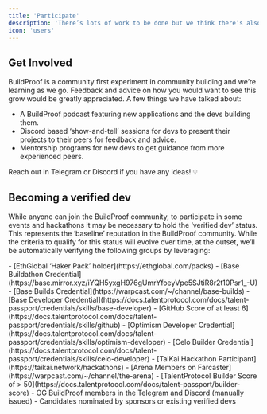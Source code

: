```yaml
---
title: 'Participate'
description: 'There’s lots of work to be done but we think there’s also so much potential to make BuildProof an incredible and valuable community for developers and projects across the Web3 space.'
icon: 'users'
---
```


## Get Involved

BuildProof is a community first experiment in community building and we’re learning as we go. Feedback and advice on how you would want to see this grow would be greatly appreciated. A few things we have talked about:

- A BuildProof podcast featuring new applications and the devs building them.
- Discord based ‘show-and-tell’ sessions for devs to present their projects to their peers for feedback and advice.
- Mentorship programs for new devs to get guidance from more experienced peers.

Reach out in Telegram or Discord if you have any ideas! 💡

## Becoming a verified dev

While anyone can join the BuildProof community, to participate in some events and hackathons it may be necessary to hold the ‘verified dev’ status. This represents the ‘baseline’ reputation in the BuildProof community. While the criteria to qualify for this status will evolve over time, at the outset, we’ll be automatically verifying the following groups by leveraging:

<AccordionGroup>
  <Accordion title="Talent Protocol API">
    - [EthGlobal ‘Haker Pack’ holder](https://ethglobal.com/packs)
    - [Base Buildathon Credential](https://base.mirror.xyz/iYQH5yxgH976gUmrYfoeyVpe5SJtiR8r2t10Psr1_-U)
    - [Base Builds Credential](https://warpcast.com/~/channel/base-builds)
    - [Base Developer Credential](https://docs.talentprotocol.com/docs/talent-passport/credentials/skills/base-developer)
    - [GitHub Score of at least 6](https://docs.talentprotocol.com/docs/talent-passport/credentials/skills/github)
    - [Optimism Developer Credential](https://docs.talentprotocol.com/docs/talent-passport/credentials/skills/optimism-developer)
    - [Celo Builder Credential](https://docs.talentprotocol.com/docs/talent-passport/credentials/skills/celo-developer)
    - [TaiKai Hackathon Participant](https://taikai.network/hackathons)
    - [Arena Members on Farcaster](https://warpcast.com/~/channel/the-arena)
    - [TalentProtocol Builder Score of > 50](https://docs.talentprotocol.com/docs/talent-passport/builder-score)
  </Accordion>
  <Accordion title="Other groups">
    - OG BuildProof members in the Telegram and Discord (manually issued)
    - Candidates nominated by sponsors or existing verified devs
  </Accordion>
</AccordionGroup>
